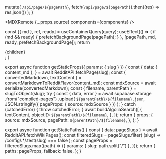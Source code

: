 
  mutate(
    `/api/page/${pagePath}`,
    fetch(`/api/page/${pagePath}`).then((res) => res.json())
  );
}

<MDXRemote {...props.source} components={components} />

  const [{ md }, ref, ready] = useContainerQuery(query);
  useEffect(() => {
    if (md && ready) {
      prefetchBackgroundPage(pagePath);
    }
  }, [pagePath, md, ready, prefetchBackgroundPage]);
  return <div ref={ref}>{children}</div>;
}

export async function getStaticProps({ params: { slug } }) {
  const {
    data: { content_md },
  } = await RedditAPI.fetchPage(slug);
  const { convertedMarkdown, textContent } =
    convertMarkdownToRedditFlavor(content_md);
  const mdxSource = await serialize(convertedMarkdown);
  const { filename, parentPath } = slugToObject(slug);
  try {
    const { data, error } = await supabase.storage
      .from("compiled-pages")
      .upload(
        `${parentPath}/${filename}.json`,
        JSON.stringify({ pageProps: { source: mdxSource } })
      );
  } catch (catchedError) {
    throw catchedError;
  }
  await buildAlgoliaSearch([
    {
      textContent,
      objectID: `${parentPath}/${filename}`,
    },
  ]);
  return {
    props: {
      source: mdxSource,
      pagePath: `${parentPath}/${filename}`,
    },
  };
}

export async function getStaticPaths() {
  const { data: pageSlugs } = await RedditAPI.fetchWikiPages();
  const filteredSlugs = pageSlugs.filter(
    (slug) => /config\/.*/.test(slug) === false
  );
  const pageProps = filteredSlugs.map((path) => ({
    params: { slug: path.split("/") },
  }));
  return {
    paths: pageProps,
    fallback: false,
  };
}
